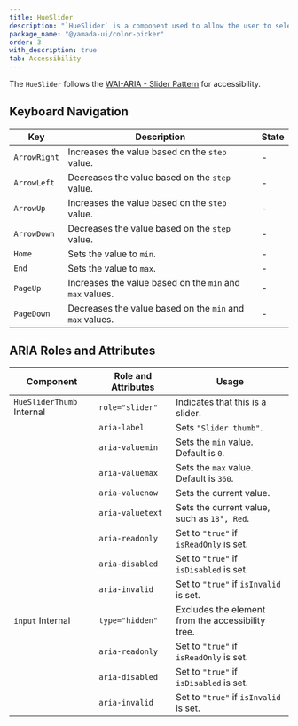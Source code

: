 ```yaml
---
title: HueSlider
description: "`HueSlider` is a component used to allow the user to select a color hue."
package_name: "@yamada-ui/color-picker"
order: 3
with_description: true
tab: Accessibility
---
```


The `HueSlider` follows the [WAI-ARIA - Slider Pattern](https://www.w3.org/WAI/ARIA/apg/patterns/slider/) for accessibility.

## Keyboard Navigation

| Key          | Description                                              | State |
| ------------ | -------------------------------------------------------- | ----- |
| `ArrowRight` | Increases the value based on the `step` value.           | -     |
| `ArrowLeft`  | Decreases the value based on the `step` value.           | -     |
| `ArrowUp`    | Increases the value based on the `step` value.           | -     |
| `ArrowDown`  | Decreases the value based on the `step` value.           | -     |
| `Home`       | Sets the value to `min`.                                 | -     |
| `End`        | Sets the value to `max`.                                 | -     |
| `PageUp`     | Increases the value based on the `min` and `max` values. | -     |
| `PageDown`   | Decreases the value based on the `min` and `max` values. | -     |

## ARIA Roles and Attributes

| Component                            | Role and Attributes | Usage                                             |
| ------------------------------------ | ------------------- | ------------------------------------------------- |
| `HueSliderThumb` <Tag>Internal</Tag> | `role="slider"`     | Indicates that this is a slider.                  |
|                                      | `aria-label`        | Sets `"Slider thumb"`.                            |
|                                      | `aria-valuemin`     | Sets the `min` value. Default is `0`.             |
|                                      | `aria-valuemax`     | Sets the `max` value. Default is `360`.           |
|                                      | `aria-valuenow`     | Sets the current value.                           |
|                                      | `aria-valuetext`    | Sets the current value, such as `18°, Red`.       |
|                                      | `aria-readonly`     | Set to `"true"` if `isReadOnly` is set.           |
|                                      | `aria-disabled`     | Set to `"true"` if `isDisabled` is set.           |
|                                      | `aria-invalid`      | Set to `"true"` if `isInvalid` is set.            |
| `input` <Tag>Internal</Tag>          | `type="hidden"`     | Excludes the element from the accessibility tree. |
|                                      | `aria-readonly`     | Set to `"true"` if `isReadOnly` is set.           |
|                                      | `aria-disabled`     | Set to `"true"` if `isDisabled` is set.           |
|                                      | `aria-invalid`      | Set to `"true"` if `isInvalid` is set.            |
